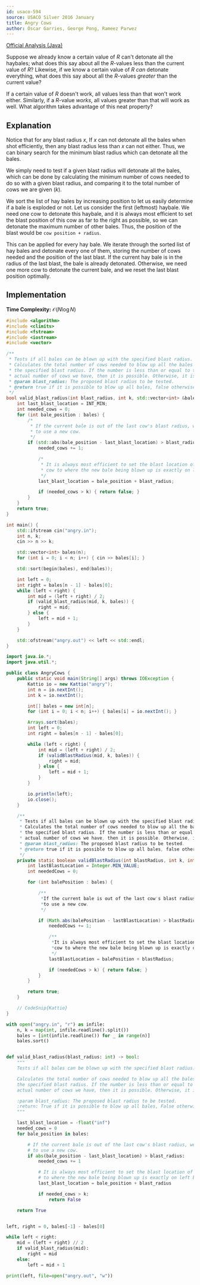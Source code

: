 ```yaml
---
id: usaco-594
source: USACO Silver 2016 January
title: Angry Cows
author: Óscar Garries, George Pong, Rameez Parwez
---
```


[Official Analysis (Java)](http://www.usaco.org/current/data/sol_angry_silver_jan16.html)

<Spoiler title="Hint 1">

Suppose we already know a certain value of $R$ can't detonate all the haybales; what does this say about all the $R$-values less than the current value of $R$?
Likewise, if we know a certain value of $R$ *can* detonate everything, what does this say about all the $R$-values *greater* than the current value?

</Spoiler>

<Spoiler title="Hint 2">

If a certain value of $R$ doesn't work, all values less than that won't work either.
Similarly, if a $R$-value *works*, all values greater than that will work as well.
What algorithm takes advantage of this neat property?

</Spoiler>

<Spoiler title="Solution">

## Explanation

Notice that for any blast radius $x$, If $x$ can not detonate all the bales when shot efficiently, then any blast radius less than $x$ can not either. Thus, we can binary search for the minimum blast radius which can detonate all the bales.

We simply need to test if a given blast radius will detonate all the bales, which can be done by calculating the minimum number of cows needed to do so with a given blast radius, and comparing it to the total number of cows we are given ($k$).

We sort the list of hay bales by increasing position to let us easily determine if a bale is exploded or not. Let us consider the first (leftmost) haybale. We need one cow to detonate this haybale, and it is always most efficient to set the blast position of this cow as far to the right as possible, so we can detonate the maximum number of other bales. Thus, the position of the blast would be `cow position + radius`.

This can be applied for every hay bale. We iterate through the sorted list of hay bales and detonate every one of them, storing the number of cows needed and the position of the last blast. If the current hay bale is in the radius of the last blast, the bale is already detonated. Otherwise, we need one more cow to detonate the current bale, and we reset the last blast position optimally.

## Implementation

**Time Complexity:** $\mathcal{O}(N \log N)$

<LanguageSection>
<CPPSection>

```cpp
#include <algorithm>
#include <climits>
#include <fstream>
#include <iostream>
#include <vector>

/**
 * Tests if all bales can be blown up with the specified blast radius.
 * Calculates the total number of cows needed to blow up all the bales with
 * the specified blast radius. If the number is less than or equal to the
 * actual number of cows we have, then it is possible. Otherwise, it is not.
 * @param blast_radius: The proposed blast radius to be tested.
 * @return true if it is possible to blow up all bales, false otherwise
 */
bool valid_blast_radius(int blast_radius, int k, std::vector<int> &bales) {
	int last_blast_location = INT_MIN;
	int needed_cows = 0;
	for (int bale_position : bales) {
		/*
		 * If the current bale is out of the last cow's blast radius, we need
		 * to use a new cow.
		 */
		if (std::abs(bale_position - last_blast_location) > blast_radius) {
			needed_cows += 1;

			/*
			 * It is always most efficient to set the blast location of the current
			 * cow to where the new bale being blown up is exactly on left boundary
			 */
			last_blast_location = bale_position + blast_radius;

			if (needed_cows > k) { return false; }
		}
	}
	return true;
}

int main() {
	std::ifstream cin("angry.in");
	int n, k;
	cin >> n >> k;

	std::vector<int> bales(n);
	for (int i = 0; i < n; i++) { cin >> bales[i]; }

	std::sort(begin(bales), end(bales));

	int left = 0;
	int right = bales[n - 1] - bales[0];
	while (left < right) {
		int mid = (left + right) / 2;
		if (valid_blast_radius(mid, k, bales)) {
			right = mid;
		} else {
			left = mid + 1;
		}
	}

	std::ofstream("angry.out") << left << std::endl;
}
```

</CPPSection>
<JavaSection>

```java
import java.io.*;
import java.util.*;

public class AngryCows {
	public static void main(String[] args) throws IOException {
		Kattio io = new Kattio("angry");
		int n = io.nextInt();
		int k = io.nextInt();

		int[] bales = new int[n];
		for (int i = 0; i < n; i++) { bales[i] = io.nextInt(); }

		Arrays.sort(bales);
		int left = 0;
		int right = bales[n - 1] - bales[0];

		while (left < right) {
			int mid = (left + right) / 2;
			if (validBlastRadius(mid, k, bales)) {
				right = mid;
			} else {
				left = mid + 1;
			}
		}

		io.println(left);
		io.close();
	}

	/**
	 * Tests if all bales can be blown up with the specified blast radius.
	 * Calculates the total number of cows needed to blow up all the bales with
	 * the specified blast radius. If the number is less than or equal to the
	 * actual number of cows we have, then it is possible. Otherwise, it is not.
	 * @param blast_radius: The proposed blast radius to be tested.
	 * @return true if it is possible to blow up all bales, false otherwise
	 */
	private static boolean validBlastRadius(int blastRadius, int k, int bales[]) {
		int lastBlastLocation = Integer.MIN_VALUE;
		int neededCows = 0;

		for (int balePosition : bales) {

			/**
			 *If the current bale is out of the last cow's blast radius, we need
			 *to use a new cow.
			 */

			if (Math.abs(balePosition - lastBlastLocation) > blastRadius) {
				neededCows += 1;

				/**
				 *It is always most efficient to set the blast location of the current
				 *cow to where the new bale being blown up is exactly on left boundary
				 */
				lastBlastLocation = balePosition + blastRadius;

				if (neededCows > k) { return false; }
			}
		}

		return true;
	}

	// CodeSnip{Kattio}
}
```

</JavaSection>
<PySection>

```py
with open("angry.in", "r") as infile:
	n, k = map(int, infile.readline().split())
	bales = [int(infile.readline()) for _ in range(n)]
	bales.sort()


def valid_blast_radius(blast_radius: int) -> bool:
	"""
	Tests if all bales can be blown up with the specified blast radius.

	Calculates the total number of cows needed to blow up all the bales with
	the specified blast radius. If the number is less than or equal to the
	actual number of cows we have, then it is possible. Otherwise, it is not.

	:param blast_radius: The proposed blast radius to be tested.
	:return: True if it is possible to blow up all bales, False otherwise
	"""

	last_blast_location = -float("inf")
	needed_cows = 0
	for bale_position in bales:

		# If the current bale is out of the last cow's blast radius, we need
		# to use a new cow.
		if abs(bale_position - last_blast_location) > blast_radius:
			needed_cows += 1

			# It is always most efficient to set the blast location of the current cow
			# to where the new bale being blown up is exactly on left boundary.
			last_blast_location = bale_position + blast_radius

			if needed_cows > k:
				return False

	return True


left, right = 0, bales[-1] - bales[0]

while left < right:
	mid = (left + right) // 2
	if valid_blast_radius(mid):
		right = mid
	else:
		left = mid + 1

print(left, file=open("angry.out", "w"))
```

</PySection>
</LanguageSection>

</Spoiler>
